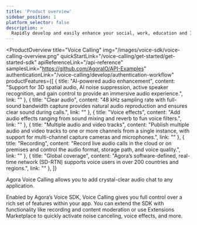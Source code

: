 ```yaml
---
title: 'Product overview'
sidebar_position: 1
platform_selector: false
description: >
  Rapidly develop and easily enhance your social, work, education and IoT apps with face-to-face interaction.
---
```


<ProductOverview
  title="Voice Calling"
  img="/images/voice-sdk/voice-calling-overview.png"
  quickStartLink="/voice-calling/get-started/get-started-sdk"
  apiReferenceLink="/api-reference"
  samplesLink="https://github.com/AgoraIO/API-Examples"
  authenticationLink="/voice-calling/develop/authentication-workflow"
  productFeatures={[
    {
      title: "AI-powered audio enhancement",
      content: "Support for 3D spatial audio, AI noise suppression, active speaker recognition, and gain control to provide an immersive audio experience.",
      link: ""
    },
    {
      title: "Clear audio",
      content: "48 kHz sampling rate with full-sound bandwidth capture provides natural audio reproduction and ensures clear sound during calls.",
      link: ""
    },
    {
      title: "Voice effects",
      content: "Add audio effects ranging from sound mixing and reverb to fun voice filters.",
      link: ""
    },
    {
      title: "Multiple audio and video tracks",
      content: "Publish multiple audio and video tracks to one or more channels from a single instance, with support for multi-channel capture cameras and microphones.",
      link: ""
    },
    {
      title: "Recording",
      content: "Record live audio calls in the cloud or on premises and control the audio format, storage path, and voice quality.",
      link: ""
    },
    {
      title: "Global coverage",
      content: "Agora’s software-defined, real-time network (SD-RTN) supports voice users in over 200 countries and regions.",
      link: ""
    },
  ]}

>

Agora Voice Calling allows you to add crystal-clear audio chat to any application.  

Enabled by Agora’s Voice SDK, Voice Calling gives you full control over a rich set of features within your app. You can extend the SDK with functionality like recording and content moderation or use Extensions Marketplace to quickly activate noise canceling, voice effects, and more.

</ProductOverview>